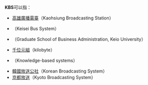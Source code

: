 '''KBS'''可以指：
*[[高雄廣播電臺|高雄廣播電臺]]（Kaohsiung Broadcasting Station）
*{{Link-ja|京成巴士系統|京成バスシステム}}（Keisei Bus System）
*{{Link-ja|慶應義塾大學大學院經營管理研究科|慶應義塾大学大学院経営管理研究科}}（Graduate School of Business Administration, Keio University）
*[[千位元組|千位元組]]（kilobyte）
*{{link-en|知識庫系統|Knowledge-based systems}}（Knowledge-based systems）
*[[韓國放送公社|韓國放送公社]]（Korean Broadcasting System）
*[[京都放送|京都放送]]（Kyoto Broadcasting System）

{{disambig|cat=三字拉丁字母縮寫消歧義}}